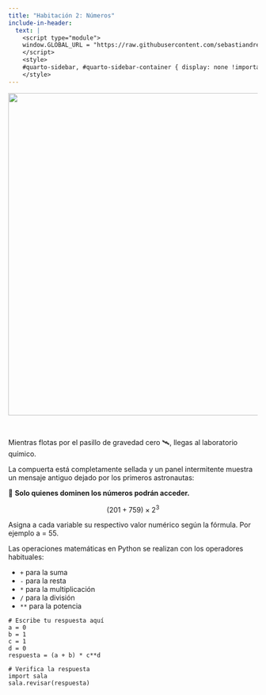 ```yaml
---
title: "Habitación 2: Números"
include-in-header:
  text: |
    <script type="module">
    window.GLOBAL_URL = "https://raw.githubusercontent.com/sebastiandres/pyschool_2025/refs/heads/main/quarto/rooms/sala_02.py";
    </script>
    <style>
    #quarto-sidebar, #quarto-sidebar-container { display: none !important; }
    </style>
---
```


<center>
<img src="./sala_02.png" width="650">
</center>

<br/>

Mientras flotas por el pasillo de gravedad cero 🛰️, llegas al laboratorio químico.

La compuerta está completamente sellada y un panel intermitente muestra un mensaje
antiguo dejado por los primeros astronautas:

🧩 **Solo quienes dominen los números podrán acceder.**

<div class="d-flex justify-content-center">
<div class="alert alert-warning">
$$
(201 + 759) \times 2^{3}
$$
</div>
</div>

<div class="alert alert-info">
Asigna a cada variable su respectivo valor numérico según la fórmula. Por ejemplo a = 55.
</div>

::: {.callout-tip title="Operaciones matemáticas en Python" collapse="true"}
Las operaciones matemáticas en Python se realizan con los operadores habituales:

* `+` para la suma
* `-` para la resta
* `*` para la multiplicación
* `/` para la división
* `**` para la potencia
:::

```pyodide-python
# Escribe tu respuesta aquí
a = 0
b = 1
c = 1
d = 0
respuesta = (a + b) * c**d

# Verifica la respuesta
import sala
sala.revisar(respuesta)
```